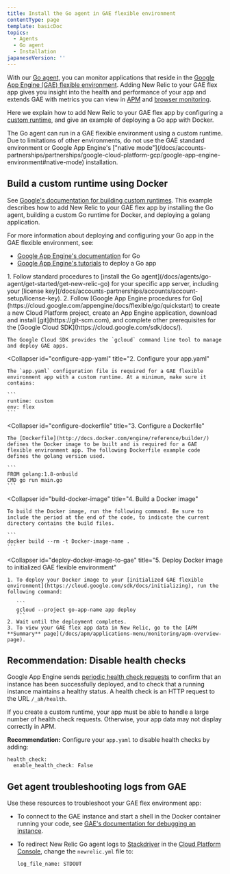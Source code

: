 ```yaml
---
title: Install the Go agent in GAE flexible environment
contentType: page
template: basicDoc
topics:
  - Agents
  - Go agent
  - Installation
japaneseVersion: ''
---
```


With our [Go agent](/docs/agents/go-agent/get-started/introduction-new-relic-go), you can monitor applications that reside in the [Google App Engine (GAE) flexible environment](https://cloud.google.com/appengine/docs/flexible/go/). Adding New Relic to your GAE flex app gives you insight into the health and performance of your app and extends GAE with metrics you can view in [APM](/docs/apm/new-relic-apm/getting-started/introduction-new-relic-apm) and [browser monitoring](/docs/browser/new-relic-browser/getting-started/introduction-new-relic-browser).

Here we explain how to add New Relic to your GAE flex app by configuring a [custom runtime](https://cloud.google.com/appengine/docs/flexible/custom-runtimes/about-custom-runtimes), and give an example of deploying a Go app with Docker.

<Callout variant="important">
  The Go agent can run in a GAE flexible environment using a custom runtime. Due to limitations of other environments, do not use the GAE standard environment or Google App Engine's ["native mode"](/docs/accounts-partnerships/partnerships/google-cloud-platform-gcp/google-app-engine-environment#native-mode) installation.
</Callout>

## Build a custom runtime using Docker

See [Google's documentation for building custom runtimes](https://cloud.google.com/appengine/docs/flexible/custom-runtimes/build). This example describes how to add New Relic to your GAE flex app by installing the Go agent, building a custom Go runtime for Docker, and deploying a golang application.

For more information about deploying and configuring your Go app in the GAE flexible environment, see:

* [Google App Engine's documentation](https://cloud.google.com/appengine/docs/flexible/go/) for Go
* [Google App Engine's tutorials](https://cloud.google.com/appengine/docs/flexible/go/tutorials) to deploy a Go app

<CollapserGroup>
  <Collapser
    id="setup-gae"
    title="1. Set up the GAE project and install dependencies"
  >
    1. Follow standard procedures to [install the Go agent](/docs/agents/go-agent/get-started/get-new-relic-go) for your specific app server, including your [license key](/docs/accounts-partnerships/accounts/account-setup/license-key).
    2. Follow [Google App Engine procedures for Go](https://cloud.google.com/appengine/docs/flexible/go/quickstart) to create a new Cloud Platform project, create an App Engine application, download and install [git](https://git-scm.com), and complete other prerequisites for the [Google Cloud SDK](https://cloud.google.com/sdk/docs/).

    The Google Cloud SDK provides the `gcloud` command line tool to manage and deploy GAE apps.
  </Collapser>

  <Collapser
    id="configure-app-yaml"
    title="2. Configure your app.yaml"
  >
    The `app.yaml` configuration file is required for a GAE flexible environment app with a custom runtime. At a minimum, make sure it contains:

    ```
    runtime: custom
    env: flex
    ```
  </Collapser>

  <Collapser
    id="configure-dockerfile"
    title="3. Configure a Dockerfile"
  >
    The [Dockerfile](http://docs.docker.com/engine/reference/builder/) defines the Docker image to be built and is required for a GAE flexible environment app. The following Dockerfile example code defines the golang version used.

    ```
    FROM golang:1.8-onbuild
    CMD go run main.go
    ```
  </Collapser>

  <Collapser
    id="build-docker-image"
    title="4. Build a Docker image"
  >
    To build the Docker image, run the following command. Be sure to include the period at the end of the code, to indicate the current directory contains the build files.

    ```
    docker build --rm -t Docker-image-name .
    ```
  </Collapser>

  <Collapser
    id="deploy-docker-image-to-gae"
    title="5. Deploy Docker image to initialized GAE flexible environment"
  >
    1. To deploy your Docker image to your [initialized GAE flexible environment](https://cloud.google.com/sdk/docs/initializing), run the following command:

       ```
       gcloud --project go-app-name app deploy
       ```
    2. Wait until the deployment completes.
    3. To view your GAE flex app data in New Relic, go to the [APM **Summary** page](/docs/apm/applications-menu/monitoring/apm-overview-page).
  </Collapser>
</CollapserGroup>

## Recommendation: Disable health checks

Google App Engine sends [periodic health check requests](https://cloud.google.com/appengine/docs/flexible/go/configuring-your-app-with-app-yaml#health_checks) to confirm that an instance has been successfully deployed, and to check that a running instance maintains a healthy status. A health check is an HTTP request to the URL `/_ah/health`.

If you create a custom runtime, your app must be able to handle a large number of health check requests. Otherwise, your app data may not display correctly in APM.

**Recommendation:** Configure your `app.yaml` to disable health checks by adding:

```
health_check:
  enable_health_check: False
```

## Get agent troubleshooting logs from GAE

Use these resources to troubleshoot your GAE flex environment app:

* To connect to the GAE instance and start a shell in the Docker container running your code, see [GAE's documentation for debugging an instance](https://cloud.google.com/appengine/docs/flexible/go/debugging-an-instance).
* To redirect New Relic Go agent logs to [Stackdriver](http://cloud.google.com/logging/docs/view/logs_viewer_v2) in the [Cloud Platform Console](https://cloud.google.com/compute/docs/console), change the `newrelic.yml` file to:

  ```
  log_file_name: STDOUT
  ```
